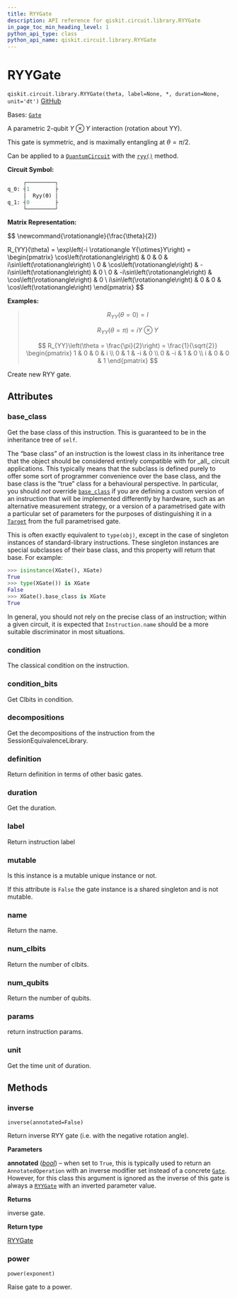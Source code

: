 ```yaml
---
title: RYYGate
description: API reference for qiskit.circuit.library.RYYGate
in_page_toc_min_heading_level: 1
python_api_type: class
python_api_name: qiskit.circuit.library.RYYGate
---
```


# RYYGate

<span id="qiskit.circuit.library.RYYGate" />

`qiskit.circuit.library.RYYGate(theta, label=None, *, duration=None, unit='dt')` [GitHub](https://github.com/qiskit/qiskit/tree/main/qiskit/circuit/library/standard_gates/ryy.py "view source code")

Bases: [`Gate`](qiskit.circuit.Gate "qiskit.circuit.gate.Gate")

A parametric 2-qubit $Y \otimes Y$ interaction (rotation about YY).

This gate is symmetric, and is maximally entangling at $\theta = \pi/2$.

Can be applied to a [`QuantumCircuit`](qiskit.circuit.QuantumCircuit "qiskit.circuit.QuantumCircuit") with the [`ryy()`](qiskit.circuit.QuantumCircuit#ryy "qiskit.circuit.QuantumCircuit.ryy") method.

**Circuit Symbol:**

```python
     ┌─────────┐
q_0: ┤1        ├
     │  Ryy(ϴ) │
q_1: ┤0        ├
     └─────────┘
```

**Matrix Representation:**

$$
\newcommand{\rotationangle}{\frac{\theta}{2}}

R_{YY}(\theta) = \exp\left(-i \rotationangle Y{\otimes}Y\right) =
    \begin{pmatrix}
        \cos\left(\rotationangle\right) & 0 & 0 & i\sin\left(\rotationangle\right) \\
        0 & \cos\left(\rotationangle\right) & -i\sin\left(\rotationangle\right) & 0 \\
        0 & -i\sin\left(\rotationangle\right) & \cos\left(\rotationangle\right) & 0 \\
        i\sin\left(\rotationangle\right) & 0 & 0 & \cos\left(\rotationangle\right)
    \end{pmatrix}
$$

**Examples:**

> $$
> R_{YY}(\theta = 0) = I
> $$
>
> $$
> R_{YY}(\theta = \pi) = i Y \otimes Y
> $$
>
> $$
> R_{YY}\left(\theta = \frac{\pi}{2}\right) = \frac{1}{\sqrt{2}}
>                         \begin{pmatrix}
>                             1 & 0 & 0 & i \\
>                             0 & 1 & -i & 0 \\
>                             0 & -i & 1 & 0 \\
>                             i & 0 & 0 & 1
>                         \end{pmatrix}
> $$

Create new RYY gate.

## Attributes

<span id="qiskit.circuit.library.RYYGate.base_class" />

### base\_class

Get the base class of this instruction. This is guaranteed to be in the inheritance tree of `self`.

The “base class” of an instruction is the lowest class in its inheritance tree that the object should be considered entirely compatible with for \_all\_ circuit applications. This typically means that the subclass is defined purely to offer some sort of programmer convenience over the base class, and the base class is the “true” class for a behavioural perspective. In particular, you should *not* override [`base_class`](#qiskit.circuit.library.RYYGate.base_class "qiskit.circuit.library.RYYGate.base_class") if you are defining a custom version of an instruction that will be implemented differently by hardware, such as an alternative measurement strategy, or a version of a parametrised gate with a particular set of parameters for the purposes of distinguishing it in a [`Target`](qiskit.transpiler.Target "qiskit.transpiler.Target") from the full parametrised gate.

This is often exactly equivalent to `type(obj)`, except in the case of singleton instances of standard-library instructions. These singleton instances are special subclasses of their base class, and this property will return that base. For example:

```python
>>> isinstance(XGate(), XGate)
True
>>> type(XGate()) is XGate
False
>>> XGate().base_class is XGate
True
```

In general, you should not rely on the precise class of an instruction; within a given circuit, it is expected that `Instruction.name` should be a more suitable discriminator in most situations.

<span id="qiskit.circuit.library.RYYGate.condition" />

### condition

The classical condition on the instruction.

<span id="qiskit.circuit.library.RYYGate.condition_bits" />

### condition\_bits

Get Clbits in condition.

<span id="qiskit.circuit.library.RYYGate.decompositions" />

### decompositions

Get the decompositions of the instruction from the SessionEquivalenceLibrary.

<span id="qiskit.circuit.library.RYYGate.definition" />

### definition

Return definition in terms of other basic gates.

<span id="qiskit.circuit.library.RYYGate.duration" />

### duration

Get the duration.

<span id="qiskit.circuit.library.RYYGate.label" />

### label

Return instruction label

<span id="qiskit.circuit.library.RYYGate.mutable" />

### mutable

Is this instance is a mutable unique instance or not.

If this attribute is `False` the gate instance is a shared singleton and is not mutable.

<span id="qiskit.circuit.library.RYYGate.name" />

### name

Return the name.

<span id="qiskit.circuit.library.RYYGate.num_clbits" />

### num\_clbits

Return the number of clbits.

<span id="qiskit.circuit.library.RYYGate.num_qubits" />

### num\_qubits

Return the number of qubits.

<span id="qiskit.circuit.library.RYYGate.params" />

### params

return instruction params.

<span id="qiskit.circuit.library.RYYGate.unit" />

### unit

Get the time unit of duration.

## Methods

### inverse

<span id="qiskit.circuit.library.RYYGate.inverse" />

`inverse(annotated=False)`

Return inverse RYY gate (i.e. with the negative rotation angle).

**Parameters**

**annotated** ([*bool*](https://docs.python.org/3/library/functions.html#bool "(in Python v3.12)")) – when set to `True`, this is typically used to return an `AnnotatedOperation` with an inverse modifier set instead of a concrete [`Gate`](qiskit.circuit.Gate "qiskit.circuit.Gate"). However, for this class this argument is ignored as the inverse of this gate is always a [`RYYGate`](#qiskit.circuit.library.RYYGate "qiskit.circuit.library.RYYGate") with an inverted parameter value.

**Returns**

inverse gate.

**Return type**

[RYYGate](#qiskit.circuit.library.RYYGate "qiskit.circuit.library.RYYGate")

### power

<span id="qiskit.circuit.library.RYYGate.power" />

`power(exponent)`

Raise gate to a power.

